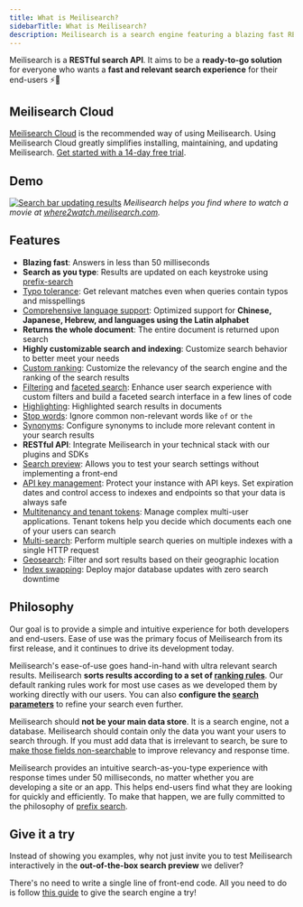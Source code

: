 ```yaml
---
title: What is Meilisearch?
sidebarTitle: What is Meilisearch?
description: Meilisearch is a search engine featuring a blazing fast RESTful search API, typo tolerance, comprehensive language support, and much more.
---
```


Meilisearch is a **RESTful search API**. It aims to be a **ready-to-go solution** for everyone who wants a **fast and relevant search experience** for their end-users ⚡️🔎

## Meilisearch Cloud

[Meilisearch Cloud](https://www.meilisearch.com/cloud?utm_campaign=oss&utm_source=docs&utm_medium=what-is-meilisearch) is the recommended way of using Meilisearch. Using Meilisearch Cloud greatly simplifies installing, maintaining, and updating Meilisearch. [Get started with a 14-day free trial](https://www.meilisearch.com/cloud?utm_campaign=oss&utm_source=docs&utm_medium=what-is-meilisearch).

## Demo

[![Search bar updating results](/assets/images/movies-demo-dark.gif)](https://where2watch.meilisearch.com/?utm_campaign=oss&utm_source=docs&utm_medium=what-is-meilisearch&utm_content=gif)
_Meilisearch helps you find where to watch a movie at [where2watch.meilisearch.com](https://where2watch.meilisearch.com/?utm_campaign=oss&utm_source=docs&utm_medium=what-is-meilisearch&utm_content=link)._

## Features

- **Blazing fast**: Answers in less than 50 milliseconds
- **Search as you type**: Results are updated on each keystroke using [prefix-search](/learn/engine/prefix#prefix-search)
- [Typo tolerance](/learn/relevancy/typo_tolerance_settings): Get relevant matches even when queries contain typos and misspellings
- [Comprehensive language support](/learn/resources/language): Optimized support for **Chinese, Japanese, Hebrew, and languages using the Latin alphabet**
- **Returns the whole document**: The entire document is returned upon search
- **Highly customizable search and indexing**: Customize search behavior to better meet your needs
- [Custom ranking](/learn/relevancy/relevancy): Customize the relevancy of the search engine and the ranking of the search results
- [Filtering](/learn/filtering_and_sorting/filter_search_results) and [faceted search](/learn/filtering_and_sorting/search_with_facet_filters): Enhance user search experience with custom filters and build a faceted search interface in a few lines of code
- [Highlighting](/reference/api/search#highlight-tags): Highlighted search results in documents
- [Stop words](/reference/api/settings#stop-words): Ignore common non-relevant words like `of` or `the`
- [Synonyms](/reference/api/settings#synonyms): Configure synonyms to include more relevant content in your search results
- **RESTful API**: Integrate Meilisearch in your technical stack with our plugins and SDKs
- [Search preview](/learn/getting_started/search_preview): Allows you to test your search settings without implementing a front-end
- [API key management](/learn/security/basic_security): Protect your instance with API keys. Set expiration dates and control access to indexes and endpoints so that your data is always safe
- [Multitenancy and tenant tokens](/learn/security/multitenancy_tenant_tokens): Manage complex multi-user applications. Tenant tokens help you decide which documents each one of your users can search
- [Multi-search](/reference/api/multi_search): Perform multiple search queries on multiple indexes with a single HTTP request
- [Geosearch](/learn/filtering_and_sorting/geosearch): Filter and sort results based on their geographic location
- [Index swapping](/learn/getting_started/indexes#swapping-indexes): Deploy major database updates with zero search downtime

## Philosophy

Our goal is to provide a simple and intuitive experience for both developers and end-users. Ease of use was the primary focus of Meilisearch from its first release, and it continues to drive its development today.

Meilisearch's ease-of-use goes hand-in-hand with ultra relevant search results. Meilisearch **sorts results according to a set of [ranking rules](/learn/relevancy/ranking_rules)**. Our default ranking rules work for most use cases as we developed them by working directly with our users. You can also **configure the [search parameters](/reference/api/search)** to refine your search even further.

Meilisearch should **not be your main data store**. It is a search engine, not a database. Meilisearch should contain only the data you want your users to search through. If you must add data that is irrelevant to search, be sure to [make those fields non-searchable](/learn/relevancy/displayed_searchable_attributes#searchable-fields) to improve relevancy and response time.

Meilisearch provides an intuitive search-as-you-type experience with response times under 50 milliseconds, no matter whether you are developing a site or an app. This helps end-users find what they are looking for quickly and efficiently. To make that happen, we are fully committed to the philosophy of [prefix search](/learn/engine/prefix).

## Give it a try

Instead of showing you examples, why not just invite you to test Meilisearch interactively in the **out-of-the-box search preview** we deliver?

There's no need to write a single line of front-end code. All you need to do is follow [this guide](/learn/self_hosted/getting_started_with_self_hosted_meilisearch) to give the search engine a try!
